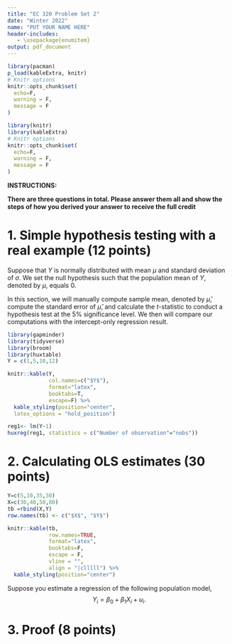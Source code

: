 ```yaml
---
title: "EC 320 Problem Set 2"
date: "Winter 2022"
name: "PUT YOUR NAME HERE"
header-includes:
   - \usepackage{enumitem}
output: pdf_document
---
```


```r
library(pacman)
p_load(kableExtra, knitr)
# Knitr options
knitr::opts_chunk$set(
  echo=F,
  warning = F,
  message = F
)  
```
```r
library(knitr)
library(kableExtra)
# Knitr options
knitr::opts_chunk$set(
  echo=F,
  warning = F,
  message = F
)  
```

**INSTRUCTIONS:**

**There are three questions in total. Please answer them all and show the steps of how you derived your answer to receive the full credit**


# 1. Simple hypothesis testing with a real example (12 points)

Suppose that $Y$ is normally distributed with mean $\mu$ and standard deviation of $\sigma$. We set the null hypothesis such that the population mean of $Y$, denoted by $\mu$, equals 0. 

In this section, we will manually compute sample mean, denoted by $\hat{\mu}$, compute the standard error of $\hat{\mu}$, and calculate the $t$-statistic to conduct a hypothesis test at the 5$\%$ significance level. We then will compare our computations with the intercept-only regression result. 

```r
library(gapminder)
library(tidyverse)
library(broom)
library(huxtable)
Y = c(1,5,10,12)

knitr::kable(Y, 
             col.names=c("$Y$"),
             format="latex",
             booktabs=T,
             escape=F) %>% 
  kable_styling(position="center",
  latex_options = "hold_position")
```


\begin{enumerate}[label=(\alph*)]
  \item Calculate the sample mean and call it $\hat{\mu}$.
  \item Calculate the standard error of $\hat{\mu}$.
  \item If the null hypothesis is true, what is the $t$-statistic for this test?
  \item Which of the following is the correct critical value of the $t$-distribution to use for the test, where $t_{1-\alpha}(df)$ is the t-value below which $1-\alpha$ of the data lies with the degrees of freedom $df$?
  \begin{enumerate}[label=\arabic*)]
    \item $t_{0.975}(4)$
    \item $t_{0.975}(3)$
    \item $t_{0.95}(4)$
    \item $t_{0.95}(3)$
  \end{enumerate}
  \item Based on your previous answers, what's your conclusion, do you reject the null or fail to reject the null? Explain your reasoning. 
  
\newpage

  \item Compare your answers in (a) and (b) with the following regression estimates from intercept-only model, a linear regression model with only an intercept (i.e., the regression model looks as $Y_i =\beta_0 + u_i $). The number in parenthesis corresponds to standard error of the estimate.
\end{enumerate}
```r
reg1<- lm(Y~1) 
huxreg(reg1, statistics = c("Number of observation"="nobs")) 
```


\newpage

# 2. Calculating OLS estimates (30 points)
```r
Y=c(5,10,35,30)
X=c(30,40,50,80)
tb =rbind(X,Y)
row.names(tb) <- c("$X$", "$Y$")
```
```r
knitr::kable(tb,
             row.names=TRUE,
             format="latex",
             booktabs=F,
             escape = F,
             vline = "",
             align = "|clllll") %>%
  kable_styling(position="center")
```


Suppose you estimate a regression of the following population model, 
$$
Y_i = \beta_0 + \beta_1 X_i + u_i.
$$
\begin{enumerate}[label=(\alph*)]
  \item Find the sample means of $X$ and $Y$. 
  \item Find $\sum_{i=1}^n(X_i-\bar{X})(Y_i-\bar{Y})$ and $\sum_{i=1}^{n}(X_i-\bar{X})^2$.
  \item Use your answer from (b) to calculate $\hat{\beta}_1$. Show your steps.
  \item Use your answer from (c) to calculate $\hat{\beta}_0$. Show your steps.
  \item Explain in your own words what $\hat{\beta_1}$ means in terms of units of $X$ and $Y$. 
  \item Use your calculations about $\hat{\beta}_0$ and $\hat{\beta_1}$ to find the fitted $Y$, $\hat{Y_i}$.
  \item Calculate the residuals, $\hat{u_i}$.
  \item Calculate the Total Sum of Squares (TSS).
  \item Calculate the Residual Sum of Squares (RSS).
  \item Calculate $R^2$. What does it tell us about the relationship between $X$ and $Y$?
\end{enumerate}
\newpage


# 3. Proof (8 points)
\begin{enumerate}[label=(\alph*)]
  \item Prove that residuals sum to zero, i.e., $\sum_{i=1}^{n}\hat{u_i} = 0$.
  \item Prove that the sample covariance between the independent variable and the residuals is zero, \newline i.e., $\sum_{i=1}^n X_i\hat{u_i}$.
\end{enumerate}




